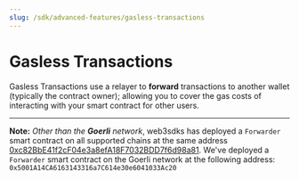 ```yaml
---
slug: /sdk/advanced-features/gasless-transactions
---
```



# Gasless Transactions

Gasless Transactions use a relayer to **forward** transactions to another wallet
(typically the contract owner);
allowing you to cover the gas costs of interacting with your smart contract for other users.

<div className="row" style={{ marginBottom: 24 }}>
  <div className="col col--6" style={{ marginTop: 8 }}>
    <QuickstartCard
      name="Guide: Create A Gasless NFT Drop with Biconomy"
      link="https://blog.web3sdks.com/guides/biconomy-gasless-guide/"
      image="/assets/icons/education.png"
    />
  </div>
  <div className="col col--6" style={{ marginTop: 8 }}>
    <QuickstartCard
      name="Guide: Create A Gasless NFT Drop with OpenZeppelin"
      link="https://blog.web3sdks.com/guides/create-gasless-nft-drop/"
      image="/assets/icons/education.png"
    />
  </div>
</div>

---

**Note:** _Other than the **Goerli** network_, web3sdks has deployed a `Forwarder` smart contract on all supported chains at the same address [0xc82BbE41f2cF04e3a8efA18F7032BDD7f6d98a81](https://blockscan.com/address/0xc82BbE41f2cF04e3a8efA18F7032BDD7f6d98a81). We've deployed a `Forwarder` smart contract on the Goerli network at the following address: `0x5001A14CA6163143316a7C614e30e6041033Ac20`
